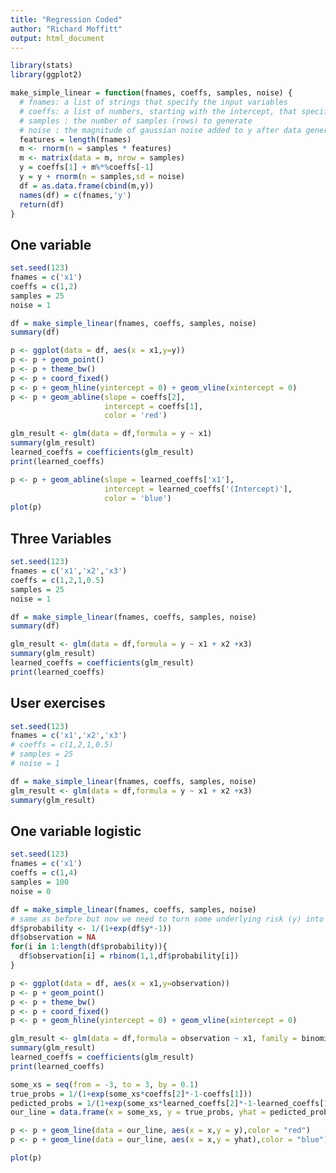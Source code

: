 ```yaml
---
title: "Regression Coded"
author: "Richard Moffitt"
output: html_document
---
```


```r
library(stats)
library(ggplot2)

```

```r
make_simple_linear = function(fnames, coeffs, samples, noise) {
  # fnames: a list of strings that specify the input variables
  # coeffs: a list of numbers, starting with the intercept, that specify the coefficients in a model. y = intercept + coeff_1 * variable_1 + coeff_2 * variable_2 ...
  # samples : the number of samples (rows) to generate
  # noise : the magnitude of gaussian noise added to y after data generation
  features = length(fnames)
  m <- rnorm(n = samples * features)
  m <- matrix(data = m, nrow = samples)
  y = coeffs[1] + m%*%coeffs[-1]
  y = y + rnorm(n = samples,sd = noise)  
  df = as.data.frame(cbind(m,y))
  names(df) = c(fnames,'y')
  return(df)
}
```

## One variable
```r
set.seed(123)
fnames = c('x1')
coeffs = c(1,2)
samples = 25
noise = 1

df = make_simple_linear(fnames, coeffs, samples, noise)
summary(df)

p <- ggplot(data = df, aes(x = x1,y=y))
p <- p + geom_point()
p <- p + theme_bw()
p <- p + coord_fixed()
p <- p + geom_hline(yintercept = 0) + geom_vline(xintercept = 0)
p <- p + geom_abline(slope = coeffs[2],
                     intercept = coeffs[1],
                     color = 'red')

glm_result <- glm(data = df,formula = y ~ x1)
summary(glm_result)
learned_coeffs = coefficients(glm_result)
print(learned_coeffs)

p <- p + geom_abline(slope = learned_coeffs['x1'],
                     intercept = learned_coeffs['(Intercept)'],
                     color = 'blue')
plot(p)
```

## Three Variables

```r
set.seed(123)
fnames = c('x1','x2','x3')
coeffs = c(1,2,1,0.5)
samples = 25
noise = 1

df = make_simple_linear(fnames, coeffs, samples, noise)
summary(df)

glm_result <- glm(data = df,formula = y ~ x1 + x2 +x3)
summary(glm_result)
learned_coeffs = coefficients(glm_result)
print(learned_coeffs)
```

## User exercises

```r
set.seed(123)
fnames = c('x1','x2','x3')
# coeffs = c(1,2,1,0.5)
# samples = 25
# noise = 1

df = make_simple_linear(fnames, coeffs, samples, noise)
glm_result <- glm(data = df,formula = y ~ x1 + x2 +x3)
summary(glm_result)

```


## One variable logistic
```r
set.seed(123)
fnames = c('x1')
coeffs = c(1,4)
samples = 100
noise = 0

df = make_simple_linear(fnames, coeffs, samples, noise)
# same as before but now we need to turn some underlying risk (y) into a 
df$probability <- 1/(1+exp(df$y*-1))
df$observation = NA
for(i in 1:length(df$probability)){
  df$observation[i] = rbinom(1,1,df$probability[i])
}

p <- ggplot(data = df, aes(x = x1,y=observation))
p <- p + geom_point()
p <- p + theme_bw()
p <- p + coord_fixed()
p <- p + geom_hline(yintercept = 0) + geom_vline(xintercept = 0)

glm_result <- glm(data = df,formula = observation ~ x1, family = binomial)
summary(glm_result)
learned_coeffs = coefficients(glm_result)
print(learned_coeffs)

some_xs = seq(from = -3, to = 3, by = 0.1)
true_probs = 1/(1+exp(some_xs*coeffs[2]*-1-coeffs[1]))
pedicted_probs = 1/(1+exp(some_xs*learned_coeffs[2]*-1-learned_coeffs[1]))
our_line = data.frame(x = some_xs, y = true_probs, yhat = pedicted_probs)

p <- p + geom_line(data = our_line, aes(x = x,y = y),color = "red")
p <- p + geom_line(data = our_line, aes(x = x,y = yhat),color = "blue")

plot(p)
```